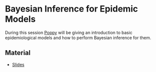 # Bayesian Inference for Epidemic Models

During this session [Poppy](http://chicas.lancaster-university.uk/people/miller.html) will be giving an introduction to basic epidemiological models and how to perform Bayesian inference for them.

## Material
* [Slides](https://github.com/chicas-spatstat-reading-group/events/blob/master/04-MCMC-Linear-Geostatistics/Material/Olatunji_MCMC_Reading_Group.pdf)
